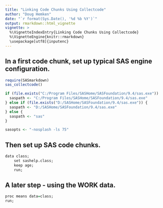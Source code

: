 ```yaml
---
title: "Linking Code Chunks Using Collectcode"
author: "Doug Hemken"
date: "`r format(Sys.Date(), '%d %b %Y')`"
output: rmarkdown::html_vignette
vignette: >
  %\VignetteIndexEntry{Linking Code Chunks Using Collectcode}
  %\VignetteEngine{knitr::rmarkdown}
  \usepackage[utf8]{inputenc}
---
```


## In a first code chunk, set up typical SAS engine configuration.
```r
require(SASmarkdown)
sas_collectcode()

if (file.exists("C:/Program Files/SASHome/SASFoundation/9.4/sas.exe")) {
  saspath <- "C:/Program Files/SASHome/SASFoundation/9.4/sas.exe"
} else if (file.exists("D:/SASHome/SASFoundation/9.4/sas.exe")) {
  saspath <- "D:/SASHome/SASFoundation/9.4/sas.exe"
} else {
  saspath <- "sas"
}

sasopts <- "-nosplash -ls 75"

```
## Then set up SAS code chunks.
```r
data class;
    set sashelp.class;
    keep age;
    run;
```
## A later step - using the WORK data.
```r
proc means data=class;
run;
```

